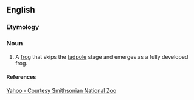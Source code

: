 ==English==

===Etymology===
{{suffix|frog|let}}

===Noun===
{{en-noun}}

# A [[frog]] that skips the [[tadpole]] stage and emerges as a fully developed frog.

====References====
[http://news.yahoo.com/photo/071130/480/c370b2cf603440a18b15b59211492e91 Yahoo - Courtesy Smithsonian National Zoo]